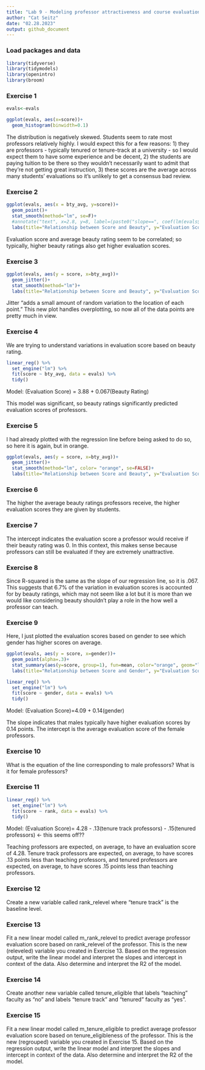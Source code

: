 ```yaml
---
title: "Lab 9 - Modeling professor attractiveness and course evaluations"
author: "Cat Seitz"
date: "02.28.2023"
output: github_document
---
```


### Load packages and data

```r
library(tidyverse) 
library(tidymodels)
library(openintro)
library(broom)
```

### Exercise 1

```r

evals<-evals

ggplot(evals, aes(x=score))+
  geom_histogram(binwidth=0.1)

```

The distribution is negatively skewed. Students seem to rate most professors relatively highly. I would expect this for a few reasons: 1) they are professors - typically tenured or tenure-track at a university - so I would expect them to have some experience and be decent, 2) the students are paying tuition to be there so they wouldn't necessarily want to admit that they're not getting great instruction, 3) these scores are the average across many students' evaluations so it's unlikely to get a consensus bad review. 


### Exercise 2

```r

ggplot(evals, aes(x = bty_avg, y=score))+
  geom_point()+
  stat_smooth(method="lm", se=F)+
  #annotate("text", x=2.8, y=8, label=(paste0("slope==", coef(lm(evals$score~evals$bty_avg))[2])), parse=TRUE)+
  labs(title="Relationship between Score and Beauty", y="Evaluation Score", x="Average Beauty Rating")

```

Evaluation score and average beauty rating seem to be correlated; so typically, higher beauty ratings also get higher evaluation scores. 


### Exercise 3


```r

ggplot(evals, aes(y = score, x=bty_avg))+
  geom_jitter()+
  stat_smooth(method="lm")+
  labs(title="Relationship between Score and Beauty", y="Evaluation Score", x="Average Beauty Rating")

```

Jitter "adds a small amount of random variation to the location of each point." This new plot handles overplotting, so now all of the data points are pretty much in view. 


### Exercise 4

We are trying to understand variations in evaluation score based on beauty rating. 

```r

linear_reg() %>%
  set_engine("lm") %>%
  fit(score ~ bty_avg, data = evals) %>%
  tidy()

```

Model: (Evaluation Score) = 3.88 + 0.067(Beauty Rating)

This model was significant, so beauty ratings significantly predicted evaluation scores of professors. 

### Exercise 5

I had already plotted with the regression line before being asked to do so, so here it is again, but in orange. 

```r

ggplot(evals, aes(y = score, x=bty_avg))+
  geom_jitter()+
  stat_smooth(method="lm", color= "orange", se=FALSE)+
  labs(title="Relationship between Score and Beauty", y="Evaluation Score", x="Average Beauty Rating")

```

### Exercise 6

The higher the average beauty ratings professors receive, the higher evaluation scores they are given by students. 


### Exercise 7 

The intercept indicates the evaluation score a professor would receive if their beauty rating was 0. In this context, this makes sense because professors can still be evaluated if they are extremely unattractive.

### Exercise 8 

Since R-squared is the same as the slope of our regression line, so it is .067. This suggests that 6.7% of the variation in evaluation scores is accounted for by beauty ratings, which may not seem like a lot but it is more than we would like considering beauty shouldn't play a role in the how well a professor can teach. 

### Exercise 9 

Here, I just plotted the evaluation scores based on gender to see which gender has higher scores on average. 

```r

ggplot(evals, aes(y = score, x=gender))+
  geom_point(alpha=.3)+
  stat_summary(aes(y=score, group=1), fun=mean, color="orange", geom="line", group=1)+
  labs(title="Relationship between Score and Gender", y="Evaluation Score", x="Gender")

```

```r

linear_reg() %>%
  set_engine("lm") %>%
  fit(score ~ gender, data = evals) %>%
  tidy()

```

Model: (Evaluation Score)=4.09 + 0.14(gender)

The slope indicates that males typically have higher evaluation scores by 0.14 points. The intercept is the average evaluation score of the female professors. 


### Exercise 10 

What is the equation of the line corresponding to male professors? What is it for female professors?

### Exercise 11

```r

linear_reg() %>%
  set_engine("lm") %>%
  fit(score ~ rank, data = evals) %>%
  tidy()

```

Model: (Evaluation Score)= 4.28 - .13(tenure track professors) - .15(tenured professors) <- this seems off??

Teaching professors are expected, on average, to have an evaluation score of 4.28. Tenure track professors are expected, on average, to have scores .13 points less than teaching professors, and tenured professors are expected, on average, to have scores .15 points less than teaching professors. 


### Exercise 12

Create a new variable called rank_relevel where "tenure track" is the baseline level.

### Exercise 13

Fit a new linear model called m_rank_relevel to predict average professor evaluation score based on rank_relevel of the professor. This is the new (releveled) variable you created in Exercise 13. Based on the regression output, write the linear model and interpret the slopes and intercept in context of the data. Also determine and interpret the R2 of the model.

### Exercise 14

Create another new variable called tenure_eligible that labels "teaching" faculty as "no" and labels "tenure track" and "tenured" faculty as "yes".

### Exercise 15

Fit a new linear model called m_tenure_eligible to predict average professor evaluation score based on tenure_eligibleness of the professor. This is the new (regrouped) variable you created in Exercise 15. Based on the regression output, write the linear model and interpret the slopes and intercept in context of the data. Also determine and interpret the R2 of the model.







































